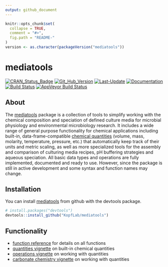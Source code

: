 ```yaml
---
output: github_document
---
```


<!-- README.md is generated from README.Rmd. Please edit that file -->

```r
knitr::opts_chunk$set(
  collapse = TRUE,
  comment = "#>",
  fig.path = "README-"
)
version <- as.character(packageVersion("mediatools"))
```

# mediatools

[![CRAN_Status_Badge](http://www.r-pkg.org/badges/version/mediatools)](https://cran.r-project.org/package=mediatools)
[![Git_Hub_Version](https://img.shields.io/badge/GitHub-`r version`-orange.svg?style=flat-square)](/commits)
[![Last-Update](https://img.shields.io/badge/updated-`r gsub('-', '--', Sys.Date())`-yellowgreen.svg)](/commits)
[![Documentation](https://img.shields.io/badge/docs-online-green.svg)](https://kopflab.github.io/mediatools/reference/)
[![Build Status](https://travis-ci.org/KopfLab/mediatools.svg?branch=master)](https://travis-ci.org/KopfLab/mediatools)
[![AppVeyor Build Status](https://ci.appveyor.com/api/projects/status/github/KopfLab/mediatools?branch=master&svg=true)](https://ci.appveyor.com/project/KopfLab/mediatools)

## About

The [mediatools](https://kopflab.github.io/mediatools/) package is a collection of tools to simplify working with the chemical composition and speciation of defined culture media for microbial physiology and environmental microbiology research. It includes a wide range of general purpose functionality for chemical applications including built-in, data-frame-compatible [chemical quantities](https://kopflab.github.io/mediatools/articles/quantities.html) (volume, mass, molarity, temperature, pressure, etc.) that automatically keep track of their units and metric scaling, as well as more specialized tools for the assembly and comparison of culturing media recipes, pH buffering strategies and aqueous speciation. All basic data types and operations are fully implemented, documented and ready to use. However, since the package is still in active development and some syntax and function names may change.

## Installation

You can install [mediatools](https://kopflab.github.io/mediatools/) from github with the devtools package. 

```r
# install.packages("devtools") 
devtools::install_github("KopfLab/mediatools")
```

## Functionality

 - [function reference](https://kopflab.github.io/mediatools/reference/) for details on all functions
 - [quantities vignette](https://kopflab.github.io/mediatools/articles/quantities.html) on built-in chemical quantities 
 - [operations vignette](https://kopflab.github.io/mediatools/articles/operations.html) on working with quantities
 - [carbonate chemistry vignette](https://kopflab.github.io/mediatools/articles/carbonate_chemistry.html) on working with quantities